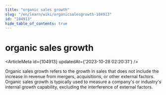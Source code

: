 ```yaml
---
title: "organic sales growth"
slug: "/en/learn/wiki/organicsalesgrowth-104913"
id: "104913"
hide_table_of_contents: true
---
```



# organic sales growth

<ArticleMeta id={104913} updatedAt={'2023-10-28 02:20:31'} />
<div className='border-solid border-b border-t-0 my-4 border-[var(--ifm-color-gray-300)]' />

Organic sales growth refers to the growth in sales that does not include the increase in revenue from mergers, acquisitions, or other external factors. Organic sales growth is typically used to measure a company's or industry's internal growth capability, excluding the interference of external factors.
